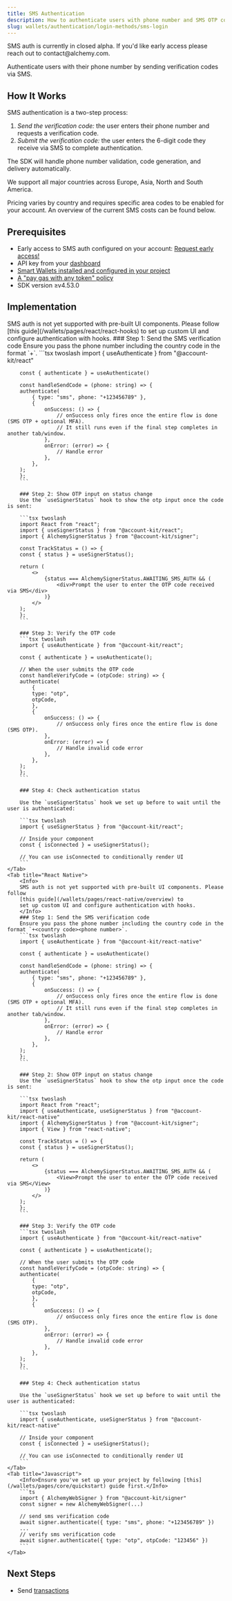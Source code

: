 ```yaml
---
title: SMS Authentication
description: How to authenticate users with phone number and SMS OTP code
slug: wallets/authentication/login-methods/sms-login
---
```


<Info>
  SMS auth is currently in closed alpha. If you'd like early access please reach
  out to contact@alchemy.com.
</Info>

Authenticate users with their phone number by sending verification codes via SMS.

## How It Works

SMS authentication is a two-step process:

1. _Send the verification code:_ the user enters their phone number and requests a verification code.
2. _Submit the verification code:_ the user enters the 6-digit code they receive via SMS to complete authentication.

The SDK will handle phone number validation, code generation, and delivery automatically.

We support all major countries across Europe, Asia, North and South America.

Pricing varies by country and requires specific area codes to be enabled for your account. An overview of the current SMS costs can be found below.

## Prerequisites

- Early access to SMS auth configured on your account: [Request early access!](mailto:support@alchemy.com)
- API key from your [dashboard](https://dashboard.alchemy.com/apps)
- [Smart Wallets installed and configured in your project](/wallets/pages/react/setup.mdx)
- [A "pay gas with any token" policy](https://dashboard.alchemy.com/gas-manager/policy/create)
- SDK version ≥v4.53.0

## Implementation

<Tabs>
    <Tab title="React">
        <Info>
        SMS auth is not yet supported with pre-built UI components. Please follow [this guide](/wallets/pages/react/react-hooks) to set up custom UI and configure authentication with hooks.
        </Info>
        ### Step 1: Send the SMS verification code
        Ensure you pass the phone number including the country code in the format `+<country code><phone number>`.
        ```tsx twoslash
        import { useAuthenticate } from "@account-kit/react"

        const { authenticate } = useAuthenticate()

        const handleSendCode = (phone: string) => {
        authenticate(
            { type: "sms", phone: "+123456789" },
            {
                onSuccess: () => {
                    // onSuccess only fires once the entire flow is done (SMS OTP + optional MFA).
                    // It still runs even if the final step completes in another tab/window.
                },
                onError: (error) => {
                    // Handle error
                },
            },
        );
        };
        ```

        ### Step 2: Show OTP input on status change
        Use the `useSignerStatus` hook to show the otp input once the code is sent:

        ```tsx twoslash
        import React from "react";
        import { useSignerStatus } from "@account-kit/react";
        import { AlchemySignerStatus } from "@account-kit/signer";

        const TrackStatus = () => {
        const { status } = useSignerStatus();

        return (
            <>
                {status === AlchemySignerStatus.AWAITING_SMS_AUTH && (
                    <div>Prompt the user to enter the OTP code received via SMS</div>
                )}
            </>
        );
        };
        ```

        ### Step 3: Verify the OTP code
        ```tsx twoslash
        import { useAuthenticate } from "@account-kit/react";

        const { authenticate } = useAuthenticate();

        // When the user submits the OTP code
        const handleVerifyCode = (otpCode: string) => {
        authenticate(
            {
            type: "otp",
            otpCode,
            },
            {
                onSuccess: () => {
                    // onSuccess only fires once the entire flow is done (SMS OTP).
                },
                onError: (error) => {
                    // Handle invalid code error
                },
            },
        );
        };
        ```

        ### Step 4: Check authentication status

        Use the `useSignerStatus` hook we set up before to wait until the user is authenticated:

        ```tsx twoslash
        import { useSignerStatus } from "@account-kit/react";

        // Inside your component
        const { isConnected } = useSignerStatus();

        // You can use isConnected to conditionally render UI
        ```
    </Tab>
    <Tab title="React Native">
        <Info>
        SMS auth is not yet supported with pre-built UI components. Please follow
        [this guide](/wallets/pages/react-native/overview) to
        set up custom UI and configure authentication with hooks.
        </Info>
        ### Step 1: Send the SMS verification code
        Ensure you pass the phone number including the country code in the format `+<country code><phone number>`.
        ```tsx twoslash
        import { useAuthenticate } from "@account-kit/react-native"

        const { authenticate } = useAuthenticate()

        const handleSendCode = (phone: string) => {
        authenticate(
            { type: "sms", phone: "+123456789" },
            {
                onSuccess: () => {
                    // onSuccess only fires once the entire flow is done (SMS OTP + optional MFA).
                    // It still runs even if the final step completes in another tab/window.
                },
                onError: (error) => {
                    // Handle error
                },
            },
        );
        };
        ```

        ### Step 2: Show OTP input on status change
        Use the `useSignerStatus` hook to show the otp input once the code is sent:

        ```tsx twoslash
        import React from "react";
        import { useAuthenticate, useSignerStatus } from "@account-kit/react-native"
        import { AlchemySignerStatus } from "@account-kit/signer";
        import { View } from "react-native";

        const TrackStatus = () => {
        const { status } = useSignerStatus();

        return (
            <>
                {status === AlchemySignerStatus.AWAITING_SMS_AUTH && (
                    <View>Prompt the user to enter the OTP code received via SMS</View>
                )}
            </>
        );
        };
        ```

        ### Step 3: Verify the OTP code
        ```tsx twoslash
        import { useAuthenticate } from "@account-kit/react-native"

        const { authenticate } = useAuthenticate();

        // When the user submits the OTP code
        const handleVerifyCode = (otpCode: string) => {
        authenticate(
            {
            type: "otp",
            otpCode,
            },
            {
                onSuccess: () => {
                    // onSuccess only fires once the entire flow is done (SMS OTP).
                },
                onError: (error) => {
                    // Handle invalid code error
                },
            },
        );
        };
        ```

        ### Step 4: Check authentication status

        Use the `useSignerStatus` hook we set up before to wait until the user is authenticated:

        ```tsx twoslash
        import { useAuthenticate, useSignerStatus } from "@account-kit/react-native"

        // Inside your component
        const { isConnected } = useSignerStatus();

        // You can use isConnected to conditionally render UI
        ```
    </Tab>
    <Tab title="Javascript">
        <Info>Ensure you've set up your project by following [this](/wallets/pages/core/quickstart) guide first.</Info>
        ```ts
        import { AlchemyWebSigner } from "@account-kit/signer"
        const signer = new AlchemyWebSigner(...)

        // send sms verification code
        await signer.authenticate({ type: "sms", phone: "+123456789" })
        ...
        // verify sms verification code
        await signer.authenticate({ type: "otp", otpCode: "123456" })
        ```
    </Tab>

</Tabs>

## Next Steps

- Send [transactions](/wallets/pages/transactions/send-transactions/index.mdx)
